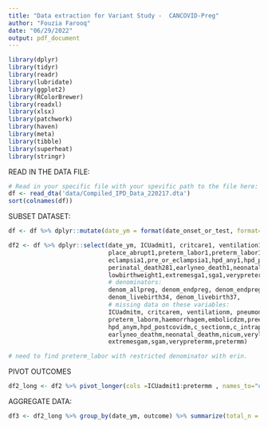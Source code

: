 ```yaml
---
title: "Data extraction for Variant Study -  CANCOVID-Preg"
author: "Fouzia Farooq"
date: "06/29/2022"
output: pdf_document
---
```



```r
library(dplyr)
library(tidyr)
library(readr)
library(lubridate)
library(ggplot2)
library(RColorBrewer)
library(readxl)
library(xlsx)
library(patchwork)
library(haven)
library(meta)
library(tibble)
library(superheat)
library(stringr)
```

READ IN THE DATA FILE:
```r
# Read in your specific file with your spevific path to the file here:
df <- read_dta('data/Compiled_IPD_Data_220217.dta') 
sort(colnames(df))
```

SUBSET DATASET:
```r

df <- df %>% dplyr::mutate(date_ym = format(date_onset_or_test, format= "%y-%m"))

df2 <- df %>% dplyr::select(date_ym, ICUadmit1, critcare1, ventilation1, pneumonia1, prdeath1,
                            place_abrupt1,preterm_labor1,preterm_labor1,haemorrhage1,embolicdz1,preeclampsia1,
                            eclampsia1,pre_or_eclampsia1,hpd_any1,hpd_postcovid1,c_section1,c_intrap1,stillbirth_281,
                            perinatal_death281,earlyneo_death1,neonatal_death1,nicu1,verylowbirthweight1,
                            lowbirthweight1,extremesga1,sga1,verypreterm1,preterm1,
                            # denominators:
                            denom_allpreg, denom_endpreg, denom_endpreg37, denom_totalbirth28wk,denom_livebirth,
                            denom_livebirth34, denom_livebirth37,
                            # missing data on these variables:
                            ICUadmitm, critcarem, ventilationm, pneumoniam, prdeathm,place_abruptm,preterm_laborm,
                            preterm_laborm,haemorrhagem,embolicdzm,preeclampsiam,eclampsiam,pre_or_eclampsiam,
                            hpd_anym,hpd_postcovidm,c_sectionm,c_intrapm,stillbirth_28m,perinatal_death28m,
                            earlyneo_deathm,neonatal_deathm,nicum,verylowbirthweightm,lowbirthweightm,
                            extremesgam,sgam,verypretermm,pretermm)

# need to find preterm_labor with restricted denominator with erin. 
```

PIVOT OUTCOMES
```r
df2_long <- df2 %>% pivot_longer(cols =ICUadmit1:pretermm , names_to="outcome", values_to="outcome_count")
```

AGGREGATE DATA:
```r
df3 <- df2_long %>% group_by(date_ym, outcome) %>% summarize(total_n = sum(outcome_count))
```

